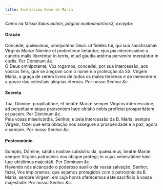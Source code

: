 ```yaml
---
title: Santíssimo Nome de Maria
---
```


<em>Como na Missa Salus autem, página muitosmartires3, excepto:</em>

<h4 class="text-center">Oração</h4>
<div class="grid grid-cols-2 gap-5">
  <span class="text-justify">
    Concéde, quǽsumus, omnípotens Deus: ut fidéles tui, qui sub sanctíssimæ
    Vírginis Maríæ Nómine et protectióne lætántur; ejus pia intercessióne a
    cunctis malis liberéntur in terris, et ad gáudia ætérna perveníre mereántur
    in cœlis. Per Dóminum <em>&c.</em>
  </div>
  <span class="text-justify">
    Ó Deus omnipotente, Vos rogamos, concedei, por sua intercessão, aos vossos
    fiéis, que se alegram com o nome e a protecção da SS. Virgem Maria, a graça
    de serem livres de todos os males terrenos e de merecerem a posse das
    celestiais alegrias eternas. Por nosso Senhor <em>&c.</em>
  </div>
</div>

<h4 class="text-center">Secreta</h4>
<div class="grid grid-cols-2 gap-5">
  <span class="text-justify">
    Tua, Dómine, propitiatióne, et beátæ Maríæ semper Vírginis intercessióne, ad
    perpétuam atque præséntem hæc oblátio nobis profíciat prosperitátem et
    pacem. Per Dóminum <em>&c.</em>
  </div>
  <span class="text-justify">
    Pela vossa misericórdia, Senhor, e pela intercessão da B. Maria, sempre
    Virgem, fazei que esta oblação nos assegure a prosperidade e a paz, agora e
    sempre. Por nosso Senhor <em>&c.</em>
  </div>
</div>

<h4 class="text-center">Postcomúnio</h4>
<div class="grid grid-cols-2 gap-5">
  <span class="text-justify">
    Sumptis, Dómine, salútis nostræ subsídiis: da, quǽsumus, beátæ Maríæ semper
    Vírginis patrocíniis nos úbique protegi; in cujus veneratióne hæc tuæ
    obtúlimus majestáti. Per Dóminum <em>&c.</em>
  </div>
  <span class="text-justify">
    Havendo nós alcançado o poderoso auxílio da vossa salvação, Senhor, fazei,
    Vos imploramos, que sejamos protegidos com o patrocínio da B. Maria, sempre
    Virgem, em cuja honra oferecemos este sacrifício à vossa majestade. Por
    nosso Senhor <em>&c.</em>
  </div>
</div>
